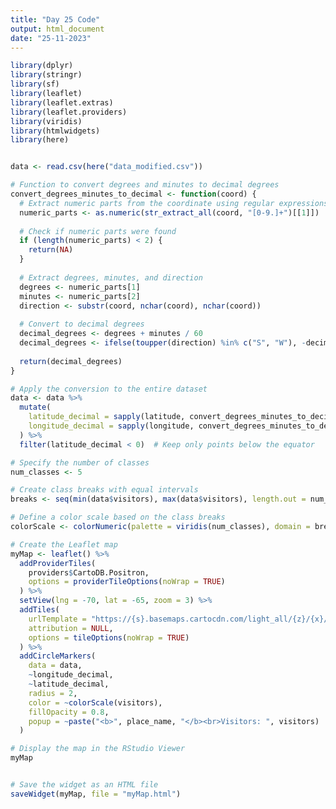 ---
title: "Day 25 Code"
output: html_document
date: "25-11-2023"
---

```{r}
library(dplyr)
library(stringr)
library(sf)
library(leaflet)
library(leaflet.extras)
library(leaflet.providers)
library(viridis)
library(htmlwidgets)
library(here)


data <- read.csv(here("data_modified.csv"))	

# Function to convert degrees and minutes to decimal degrees
convert_degrees_minutes_to_decimal <- function(coord) {
  # Extract numeric parts from the coordinate using regular expressions
  numeric_parts <- as.numeric(str_extract_all(coord, "[0-9.]+")[[1]])
  
  # Check if numeric parts were found
  if (length(numeric_parts) < 2) {
    return(NA)
  }
  
  # Extract degrees, minutes, and direction
  degrees <- numeric_parts[1]
  minutes <- numeric_parts[2]
  direction <- substr(coord, nchar(coord), nchar(coord))
  
  # Convert to decimal degrees
  decimal_degrees <- degrees + minutes / 60
  decimal_degrees <- ifelse(toupper(direction) %in% c("S", "W"), -decimal_degrees, decimal_degrees)
  
  return(decimal_degrees)
}

# Apply the conversion to the entire dataset
data <- data %>%
  mutate(
    latitude_decimal = sapply(latitude, convert_degrees_minutes_to_decimal),
    longitude_decimal = sapply(longitude, convert_degrees_minutes_to_decimal)
  ) %>%
  filter(latitude_decimal < 0)  # Keep only points below the equator

# Specify the number of classes
num_classes <- 5

# Create class breaks with equal intervals
breaks <- seq(min(data$visitors), max(data$visitors), length.out = num_classes + 1)

# Define a color scale based on the class breaks
colorScale <- colorNumeric(palette = viridis(num_classes), domain = breaks)

# Create the Leaflet map
myMap <- leaflet() %>%
  addProviderTiles(
    providers$CartoDB.Positron,
    options = providerTileOptions(noWrap = TRUE)
  ) %>%
  setView(lng = -70, lat = -65, zoom = 3) %>%
  addTiles(
    urlTemplate = "https://{s}.basemaps.cartocdn.com/light_all/{z}/{x}/{y}{r}.png",
    attribution = NULL,
    options = tileOptions(noWrap = TRUE)
  ) %>%
  addCircleMarkers(
    data = data,
    ~longitude_decimal,
    ~latitude_decimal,
    radius = 2,
    color = ~colorScale(visitors),
    fillOpacity = 0.8,
    popup = ~paste("<b>", place_name, "</b><br>Visitors: ", visitors)
  )

# Display the map in the RStudio Viewer
myMap


# Save the widget as an HTML file
saveWidget(myMap, file = "myMap.html")
```
